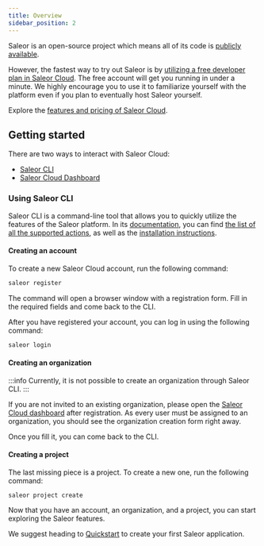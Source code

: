 ```yaml
---
title: Overview
sidebar_position: 2
---
```


Saleor is an open-source project which means all of its code is [publicly available](https://github.com/saleor).

However, the fastest way to try out Saleor is by [utilizing a free developer plan in Saleor Cloud](https://cloud.saleor.io/signup). The free account will get you running in under a minute. We highly encourage you to use it to familiarize yourself with the platform even if you plan to eventually host Saleor yourself.

Explore the [features and pricing of Saleor Cloud](https://saleor.io/pricing/).

## Getting started

There are two ways to interact with Saleor Cloud:

- [Saleor CLI](#using-saleor-cli)
- [Saleor Cloud Dashboard](https://cloud.saleor.io)

### Using Saleor CLI

Saleor CLI is a command-line tool that allows you to quickly utilize the features of the Saleor platform. In its [documentation](cli/overview.mdx), you can find [the list of all the supported actions](cli/overview.mdx#available-commands), as well as the [installation instructions](cli/overview.mdx#installing-the-cli).

#### Creating an account

To create a new Saleor Cloud account, run the following command:

```bash
saleor register
```

The command will open a browser window with a registration form. Fill in the required fields and come back to the CLI.

After you have registered your account, you can log in using the following command:

```bash
saleor login
```

#### Creating an organization

:::info
Currently, it is not possible to create an organization through Saleor CLI.
:::

If you are not invited to an existing organization, please open the [Saleor Cloud dashboard](https://cloud.saleor.io/) after registration. As every user must be assigned to an organization, you should see the organization creation form right away.

Once you fill it, you can come back to the CLI.

#### Creating a project

The last missing piece is a project. To create a new one, run the following command:

```shell
saleor project create
```

Now that you have an account, an organization, and a project, you can start exploring the Saleor features.

We suggest heading to [Quickstart](setup/quickstart.mdx#saleor-cloud) to create your first Saleor application.
